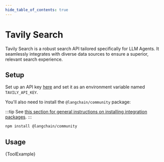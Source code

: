 ```yaml
---
hide_table_of_contents: true
---
```



# Tavily Search

Tavily Search is a robust search API tailored specifically for LLM Agents. It seamlessly integrates with diverse data sources to ensure a superior, relevant search experience.

## Setup

Set up an API key [here](https://app.tavily.com) and set it as an environment variable named `TAVILY_API_KEY`.

You'll also need to install the `@langchain/community` package:

:::tip
See [this section for general instructions on installing integration packages](/docs/get_started/installation#installing-integration-packages).
:::

```bash npm2yarn
npm install @langchain/community
```

## Usage


<CodeBlock language="typescript">{ToolExample}</CodeBlock>
